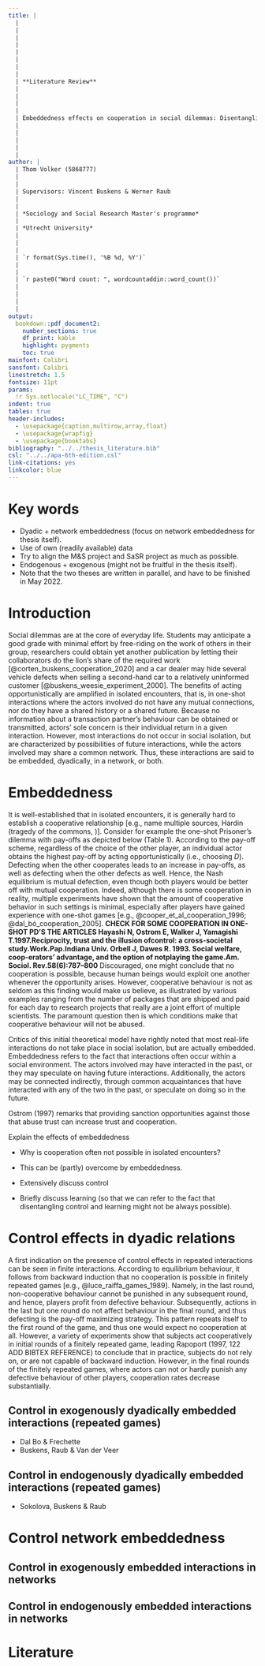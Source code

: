 ```yaml
---
title: |
  | 
  | 
  | 
  |
  |
  |
  |
  |
  | **Literature Review**
  |
  |
  |
  |
  | Embeddedness effects on cooperation in social dilemmas: Disentangling the ways in which control affects cooperation
  |
  |
  |
  |
  |
author: |
  | Thom Volker (5868777)
  |
  |
  | Supervisors: Vincent Buskens & Werner Raub
  |
  |
  | *Sociology and Social Research Master's programme*
  |
  | *Utrecht University*
  |
  |
  |
  | `r format(Sys.time(), '%B %d, %Y')`
  |
  |
  | `r paste0("Word count: ", wordcountaddin::word_count())`
  |
  |
  |
  | 
output: 
  bookdown::pdf_document2:
    number_sections: true
    df_print: kable
    highlight: pygments
    toc: true
mainfont: Calibri
sansfont: Calibri
linestretch: 1.5
fontsize: 11pt
params: 
  !r Sys.setlocale("LC_TIME", "C")
indent: true
tables: true
header-includes:
  - \usepackage{caption,multirow,array,float}
  - \usepackage{wrapfig}
  - \usepackage{booktabs}
bibliography: "../../thesis_literature.bib"
csl: "../../apa-6th-edition.csl"
link-citations: yes
linkcolor: blue
---
```


\newpage
\restylefloat{table}

# Key words

- Dyadic + network embeddedness (focus on network embeddedness for thesis itself).
- Use of own (readily available) data
- Try to align the M&S project and SaSR project as much as possible.
- Endogenous + exogenous (might not be fruitful in the thesis itself).
- Note that the two theses are written in parallel, and have to be finished in May 2022.

# Introduction

Social dilemmas are at the core of everyday life. Students may anticipate a good grade with minimal effort by free-riding on the work of others in their group, researchers could obtain yet another publication by letting their collaborators do the lion's share of the required work [@corten_buskens_cooperation_2020] and a car dealer may hide several vehicle defects when selling a second-hand car to a relatively uninformed customer [@buskens_weesie_experiment_2000]. The benefits of acting opportunistically are amplified in isolated encounters, that is, in one-shot interactions where the actors involved do not have any mutual connections, nor do they have a shared history or a shared future. Because no information about a transaction partner's behaviour can be obtained or transmitted, actors' sole concern is their individual return in a given interaction. However, most interactions do not occur in social isolation, but are characterized by possibilities of future interactions, while the actors involved may share a common network. Thus, these interactions are said to be embedded, dyadically, in a network, or both. 

# Embeddedness

It is well-established that in isolated encounters, it is generally hard to establish a cooperative relationship [e.g., name multiple sources, Hardin (tragedy of the commons, )]. Consider for example the one-shot Prisoner's dilemma with pay-offs as depicted below (Table 1). According to the pay-off scheme, regardless of the choice of the other player, an individual actor obtains the highest pay-off by acting opportunistically (i.e., choosing $D$). Defecting when the other cooperates leads to an increase in pay-offs, as well as defecting when the other defects as well. Hence, the Nash equilibrium is mutual defection, even though both players would be better off with mutual cooperation. Indeed, although there is some cooperation in reality, multiple experiments have shown that the amount of cooperative behavior in such settings is minimal, especially after players have gained experience with one-shot games [e.g., @cooper_et_al_cooperation_1996; @dal_bó_cooperation_2005]. **CHECK FOR SOME COOPERATION IN ONE-SHOT PD'S THE ARTICLES Hayashi N, Ostrom E, Walker J, Yamagishi T.1997.Reciprocity, trust and the illusion ofcontrol: a cross-societal study.Work.Pap.Indiana Univ. Orbell J, Dawes R. 1993. Social welfare, coop-erators’ advantage, and the option of notplaying the game.Am. Sociol. Rev.58(6):787–800** Discouraged, one might conclude that no cooperation is possible, because human beings would exploit one another whenever the opportunity arises. However, cooperative behaviour is not as seldom as this finding would make us believe, as illustrated by various examples ranging from the number of packages that are shipped and paid for each day to research projects that really are a joint effort of multiple scientists. The paramount question then is which conditions make that cooperative behaviour will not be abused.

\begin{table}
  \centering
  \setlength{\extrarowheight}{2pt}
    \begin{tabular}{cc|c|c|}
      & \multicolumn{1}{c}{} & \multicolumn{2}{c}{$P_1$} \\
      &  \multicolumn{1}{c}{} & \multicolumn{1}{c}{$C$} & \multicolumn{1}{c}{$D$} \\
        \cline{3-4} \multirow{2}*{$P_2$} & $C$ & $(5,5)$ & $(0,10)$ \\
        \cline{3-4} & $D$ & $(10,0)$ & $(2,2)$ \\
        \cline{3-4}
    \end{tabular}
\end{table}

Critics of this initial theoretical model have rightly noted that most real-life interactions do not take place in social isolation, but are actually embedded. Embeddedness refers to the fact that interactions often occur within a social environment. The actors involved may have interacted in the past, or they may speculate on having future interactions. Additionally, the actors may be connected indirectly, through common acquaintances that have interacted with any of the two in the past, or speculate on doing so in the future.

Ostrom (1997) remarks that providing sanction opportunities against those that abuse trust can increase trust and cooperation.

Explain the effects of embeddedness

- Why is cooperation often not possible in isolated encounters?
- This can be (partly) overcome by embeddedness.

- Extensively discuss control
- Briefly discuss learning (so that we can refer to the fact that disentangling control and learning might not be always possible).

# Control effects in dyadic relations

A first indication on the presence of control effects in repeated interactions can be seen in finite interactions. According to equilibrium behaviour, it follows from backward induction that no cooperation is possible in finitely repeated games [e.g., @luce_raiffa_games_1989]. Namely, in the last round, non-cooperative behaviour cannot be punished in any subsequent round, and hence, players profit from defective behaviour. Subsequently, actions in the last but one round do not affect behaviour in the final round, and thus defecting is the pay-off maximizing strategy. This pattern repeats itself to the first round of the game, and thus one would expect no cooperation at all. However, a variety of experiments show that subjects act cooperatively in initial rounds of a finitely repeated game, leading Rapoport (1997, 122 ADD BIBTEX REFERENCE) to conclude that in practice, subjects do not rely on, or are not capable of backward induction. However, in the final rounds of the finitely repeated games, where actors can not or hardly punish any defective behaviour of other players, cooperation rates decrease substantially. 

## Control in exogenously dyadically embedded interactions (repeated games)

- Dal Bo & Frechette
- Buskens, Raub & Van der Veer

## Control in endogenously dyadically embedded interactions (repeated games)

- Sokolova, Buskens & Raub

# Control network embeddedness

## Control in exogenously embedded interactions in networks

## Control in endogenously embedded interactions in networks


# Literature

\setlength{\parindent}{-0.2in}
\setlength{\leftskip}{0.2in}
\noindent

<div id="refs"></div>

